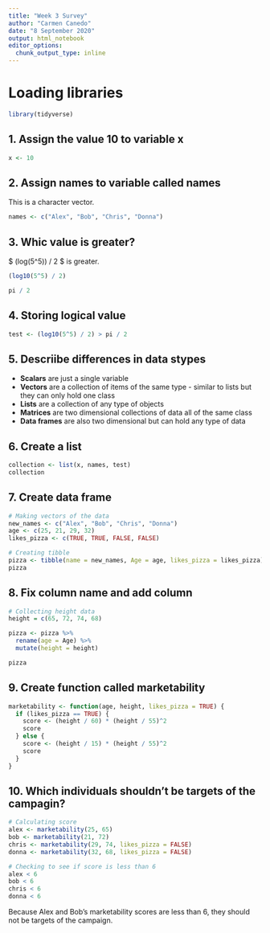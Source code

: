 ```yaml
---
title: "Week 3 Survey"
author: "Carmen Canedo"
date: "8 September 2020"
output: html_notebook
editor_options: 
  chunk_output_type: inline
---
```


# Loading libraries
```r
library(tidyverse)
```

## 1. Assign the value 10 to variable x
```r
x <- 10
```

## 2. Assign names to variable called names
This is a character vector.
```r
names <- c("Alex", "Bob", "Chris", "Donna")
```

## 3. Whic value is greater?
$ (log(5^5)) / 2 $ is greater.
```r
(log10(5^5) / 2)

pi / 2
```

## 4. Storing logical value
```r
test <- (log10(5^5) / 2) > pi / 2
```

## 5. Descriibe differences in data stypes
  * **Scalars** are just a single variable
  * **Vectors** are a collection of items of the same type - similar to lists but they can only hold one class
  * **Lists** are a collection of any type of objects
  * **Matrices** are two dimensional collections of data all of the same class
  * **Data frames** are also two dimensional but can hold any type of data 
  
## 6. Create a list
```r
collection <- list(x, names, test)
collection
```

## 7. Create data frame
```r
# Making vectors of the data
new_names <- c("Alex", "Bob", "Chris", "Donna")
age <- c(25, 21, 29, 32)
likes_pizza <- c(TRUE, TRUE, FALSE, FALSE)

# Creating tibble
pizza <- tibble(name = new_names, Age = age, likes_pizza = likes_pizza)
pizza
```

## 8. Fix column name and add column
```r
# Collecting height data
height = c(65, 72, 74, 68)

pizza <- pizza %>% 
  rename(age = Age) %>% 
  mutate(height = height)

pizza
```

## 9. Create function called marketability
```r
marketability <- function(age, height, likes_pizza = TRUE) {
  if (likes_pizza == TRUE) {
    score <- (height / 60) * (height / 55)^2
    score
  } else {
    score <- (height / 15) * (height / 55)^2
    score
  }
}
```

## 10. Which individuals shouldn't be targets of the campagin?
```r
# Calculating score
alex <- marketability(25, 65)
bob <- marketability(21, 72)
chris <- marketability(29, 74, likes_pizza = FALSE)
donna <- marketability(32, 68, likes_pizza = FALSE)

# Checking to see if score is less than 6
alex < 6
bob < 6
chris < 6
donna < 6
```
Because Alex and Bob's marketability scores are less than 6, they should not be targets of the campaign.
